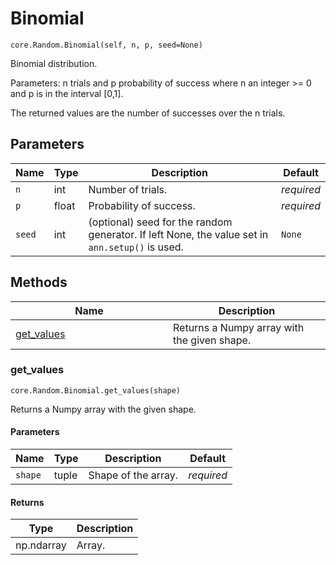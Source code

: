 # Binomial { #ANNarchy.core.Random.Binomial }

`core.Random.Binomial(self, n, p, seed=None)`

Binomial distribution.

Parameters: n trials and p probability of success where n an integer >= 0 and p is in the interval [0,1].

The returned values are the number of successes over the n trials.

## Parameters

| Name   | Type   | Description                                                                                     | Default    |
|--------|--------|-------------------------------------------------------------------------------------------------|------------|
| `n`    | int    | Number of trials.                                                                               | _required_ |
| `p`    | float  | Probability of success.                                                                         | _required_ |
| `seed` | int    | (optional) seed for the random generator. If left None, the value set in `ann.setup()` is used. | `None`     |

## Methods

| Name | Description |
| --- | --- |
| [get_values](#ANNarchy.core.Random.Binomial.get_values) | Returns a Numpy array with the given shape. |

### get_values { #ANNarchy.core.Random.Binomial.get_values }

`core.Random.Binomial.get_values(shape)`

Returns a Numpy array with the given shape.

#### Parameters

| Name    | Type   | Description         | Default    |
|---------|--------|---------------------|------------|
| `shape` | tuple  | Shape of the array. | _required_ |

#### Returns

| Type       | Description   |
|------------|---------------|
| np.ndarray | Array.        |